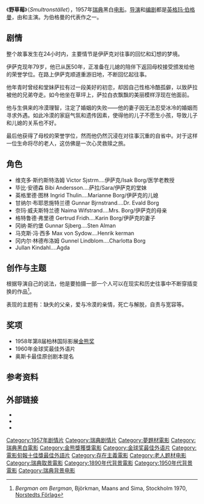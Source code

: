 {{Infobox_Film |
  name           = 野草莓 |
  image          = Smultronstället.jpg|
  caption        = 瑞典海报|
  writer         = [[英格玛·伯格曼|英格玛·伯格曼]] |
  starring       = {{le|维克多·斯约史特洛姆|Victor Sjöström}}<br />{{le|碧比·安德森|Bibi Andersson}}<br />{{tsl|en|Ingrid Thulin|Ingrid Thulin}}<br />{{tsl|en|Gunnar Björnstrand|Gunnar Björnstrand}} |
  director       = [[英格玛·伯格曼|英格玛·伯格曼]] |
  producer       = {{tsl|fr|Allan Ekelund|Allan Ekelund}} |
  cinematography = {{tsl|fr|Gunnar Fischer|Gunnar Fischer}} |
| music          = Erik Nordgren
| editing        = {{tsl|fr|Oscar Rosander|Oscar Rosander}} 
|distributor    = [[斯温司卡公司|斯温司卡公司]]<br />（{{tsl|en|Svensk Filmindustri|Svensk Filmindustri}}） |
  released       = {{flagicon|Sweden}}  1957年12月26日<br />{{flagicon|USA}} 1959年6月22日|
  runtime        = 91 分钟 |
  language       = [[瑞典語|瑞典語]] |
  budget         = |
  amg_id         = 1:54583 |
  imdb_id        = 0050986 |
}}
《'''野草莓'''》（''Smultronstället''），1957年[[瑞典|瑞典]]黑白[[电影|电影]]。[[导演|导演]]和[[编剧|编剧]]都是[[英格玛·伯格曼|英格玛·伯格曼]]，由{{le|维克多·斯约史特洛姆|Victor Sjöström}}和{{le|碧比·安德森|Bibi Andersson}}主演。为伯格曼的代表作之一。

== 剧情 ==
整个故事发生在24小时内，主要情节是伊萨克对往事的回忆和幻想的梦境。

伊萨克现年79岁，他已从医50年，正准备在儿媳的陪伴下返回母校接受颁发给他的荣誉学位。在路上伊萨克顺道重游旧地，不断回忆起往事。

他年青时曾经和堂妹萨拉有过一段美好的初恋，却因自己性格冷酷孤僻，以致萨拉被他的兄弟夺走。如今他坐在草坪上，萨拉白衣飘飘的美丽模样浮现在他面前。

他与生俱来的冷漠理智，注定了婚姻的失败——他的妻子因无法忍受冰冷的婚姻而寻求外遇。如此冷漠的家庭气氛和遗传因素，使得他的儿子不愿生小孩，导致儿子和儿媳的关系也不好。

最后他获得了母校的荣誉学位，然而他仍然沉浸在对往事沉重的自省中。对于这样一位生命将尽的老人，这仿佛是一次心灵救赎之旅。

== 角色 ==
*维克多·斯约斯特洛姆 Victor Sjstrm....伊萨克/Isak Borg/医学老教授
*毕比·安德森 Bibi Andersson....萨拉/Sara/伊萨克的堂妹
*英格里德·图林 Ingrid Thulin....Marianne Borg/伊萨克的儿媳
*甘纳尔·布耶恩施特兰德 Gunnar Bjrnstrand....Dr. Evald Borg
*奈玛·威夫斯特兰德 Naima Wifstrand....Mrs. Borg/伊萨克的母亲
*格特鲁德·弗里德 Gertrud Fridh....Karin Borg/伊萨克的妻子
*冈纳·斯约堡 Gunnar Sjberg....Sten Alman
*马克斯·冯·西多 Max von Sydow....Henrik kerman
*冈内尔·林德布洛姆 Gunnel Lindblom....Charlotta Borg
*Jullan Kindahl....Agda

== 创作与主题 ==
根据导演自己的说法，他是要拍摄一部一个人可以在现实和历史往事中不断穿插变换的作品<ref>''Bergman om Bergman'', Björkman, Maans and Sima, Stockholm 1970, [[Norstedts_Förlag|Norstedts Förlag]]</ref>。

表现的主题有：缺失的父亲，爱与冷漠的亲情，死亡与解脱，自责与宽容等。

== 奖项 ==
*1958年第8届柏林国际影展[[金熊奖|金熊奖]]
*1960年金球奖最佳外语片
*奥斯卡最佳原创剧本提名

== 参考资料 ==
{{reflist}}

== 外部链接 ==
* {{IMDb title|0050986}}
* {{douban|1293071}}
* {{amg movie|1:54583}}

{{伯格曼的電影}}
{{電影旬報十佳獎最佳國外影片}}
{{金熊獎得獎作品}}
{{國家評論協會獎最佳外語片}}
{{Authority control}}
{{DEFAULTSORT:Smultronstället}}
[[Category:1957年剧情片|Category:1957年剧情片]]
[[Category:瑞典剧情片|Category:瑞典剧情片]]
[[Category:夢題材電影|Category:夢題材電影]]
[[Category:瑞典黑白電影|Category:瑞典黑白電影]]
[[Category:金熊獎獲獎電影|Category:金熊獎獲獎電影]]
[[Category:金球奖最佳外语片|Category:金球奖最佳外语片]]
[[Category:電影旬報十佳獎最佳外語片|Category:電影旬報十佳獎最佳外語片]]
[[Category:存在主義電影|Category:存在主義電影]]
[[Category:老人题材电影|Category:老人题材电影]]
[[Category:瑞典取景電影|Category:瑞典取景電影]]
[[Category:1890年代背景電影|Category:1890年代背景電影]]
[[Category:1950年代背景電影|Category:1950年代背景電影]]
[[Category:瑞典背景电影|Category:瑞典背景电影]]